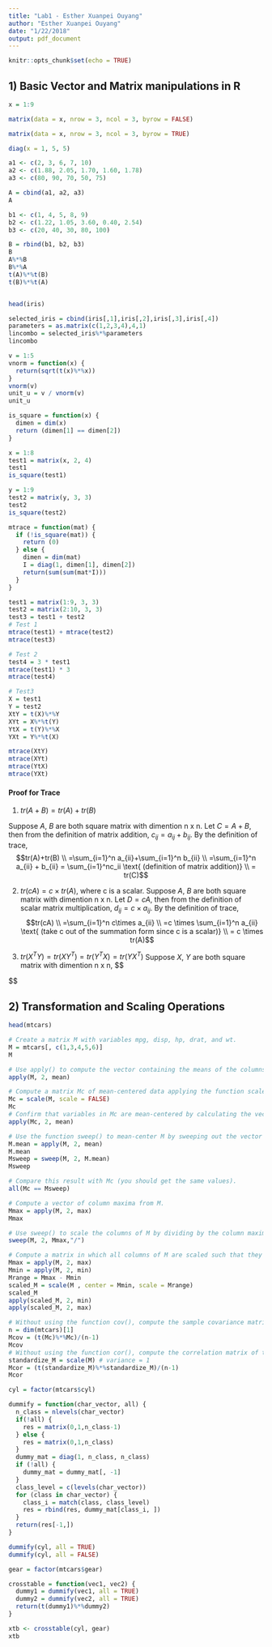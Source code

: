 ```yaml
---
title: "Lab1 - Esther Xuanpei Ouyang"
author: "Esther Xuanpei Ouyang"
date: "1/22/2018"
output: pdf_document
---
```


```r
knitr::opts_chunk$set(echo = TRUE)
```

## 1) Basic Vector and Matrix manipulations in R

```r
x = 1:9

matrix(data = x, nrow = 3, ncol = 3, byrow = FALSE)

matrix(data = x, nrow = 3, ncol = 3, byrow = TRUE)

diag(x = 1, 5, 5)

a1 <- c(2, 3, 6, 7, 10)
a2 <- c(1.88, 2.05, 1.70, 1.60, 1.78)
a3 <- c(80, 90, 70, 50, 75)

A = cbind(a1, a2, a3)
A

b1 <- c(1, 4, 5, 8, 9)
b2 <- c(1.22, 1.05, 3.60, 0.40, 2.54) 
b3 <- c(20, 40, 30, 80, 100)

B = rbind(b1, b2, b3)
B
A%*%B
B%*%A
t(A)%*%t(B)
t(B)%*%t(A)


head(iris)

selected_iris = cbind(iris[,1],iris[,2],iris[,3],iris[,4])
parameters = as.matrix(c(1,2,3,4),4,1)
lincombo = selected_iris%*%parameters
lincombo

v = 1:5
vnorm = function(x) {
  return(sqrt(t(x)%*%x))
}
vnorm(v)
unit_u = v / vnorm(v)
unit_u

is_square = function(x) {
  dimen = dim(x)
  return (dimen[1] == dimen[2])
}

x = 1:8
test1 = matrix(x, 2, 4)
test1
is_square(test1)

y = 1:9
test2 = matrix(y, 3, 3)
test2
is_square(test2)

mtrace = function(mat) {
  if (!is_square(mat)) {
    return (0)
  } else {
    dimen = dim(mat)
    I = diag(1, dimen[1], dimen[2])
    return(sum(sum(mat*I)))
  }
}

test1 = matrix(1:9, 3, 3)
test2 = matrix(2:10, 3, 3)
test3 = test1 + test2
# Test 1
mtrace(test1) + mtrace(test2)
mtrace(test3)

# Test 2
test4 = 3 * test1
mtrace(test1) * 3
mtrace(test4)

# Test3
X = test1
Y = test2
XtY = t(X)%*%Y
XYt = X%*%t(Y)
YtX = t(Y)%*%X
YXt = Y%*%t(X)

mtrace(XtY)
mtrace(XYt)
mtrace(YtX)
mtrace(YXt)
```

#### Proof for Trace

1. $tr(A+B)=tr(A)+tr(B)$

Suppose $A$, $B$ are both square matrix with dimention n x n.
Let $C=A+B$, then from the definition of matrix addition, $c_{ij} = a_{ij}+b_{ij}$.
By the definition of trace, $$tr(A)+tr(B) \\ =\sum_{i=1}^n a_{ii}+\sum_{i=1}^n b_{ii} \\ =\sum_{i=1}^n a_{ii} + b_{ii} = \sum_{i=1}^nc_ii \text{  (definition of matrix addition)} \\ = tr(C)$$

2. $tr(cA) = c \times tr(A)$, where c is a scalar.
Suppose $A$, $B$ are both square matrix with dimention n x n.
Let $D=cA$, then from the definition of scalar matrix multiplication, $d_{ij} = c\times a_{ij}$.
By the definition of trace, $$tr(cA) \\ =\sum_{i=1}^n c\times a_{ii} \\ =c \times \sum_{i=1}^n a_{ii} \text{  (take c out of the summation form since c is a scalar)} \\ = c \times tr(A)$$

3. $tr(X^TY) = tr(XY^T) = tr(Y^TX) = tr(YX^T)$
Suppose $X$, $Y$ are both square matrix with dimention n x n, 
$$

$$


## 2) Transformation and Scaling Operations

```r
head(mtcars)

# Create a matrix M with variables mpg, disp, hp, drat, and wt.
M = mtcars[, c(1,3,4,5,6)]
M

# Use apply() to compute the vector containing the means of the columns in M
apply(M, 2, mean)

# Compute a matrix Mc of mean-centered data applying the function scale() on M (do NOT use the argument scale = TRUE).
Mc = scale(M, scale = FALSE)
Mc
# Confirm that variables in Mc are mean-centered by calculating the vector of column-means 
apply(Mc, 2, mean)

# Use the function sweep() to mean-center M by sweeping out the vector of column means.
M.mean = apply(M, 2, mean)
M.mean
Msweep = sweep(M, 2, M.mean)
Msweep

# Compare this result with Mc (you should get the same values).
all(Mc == Msweep)

# Compute a vector of column maxima from M.
Mmax = apply(M, 2, max)
Mmax

# Use sweep() to scale the columns of M by dividing by the column maxima.
sweep(M, 2, Mmax,"/")

# Compute a matrix in which all columns of M are scaled such that they have minimum = 0 and maximum = 1
Mmax = apply(M, 2, max)
Mmin = apply(M, 2, min)
Mrange = Mmax - Mmin
scaled_M = scale(M , center = Mmin, scale = Mrange)
scaled_M
apply(scaled_M, 2, min)
apply(scaled_M, 2, max)

# Without using the function cov(), compute the sample covariance matrix of the variables in M: mpg, disp, hp, drat, and wt.
n = dim(mtcars)[1]
Mcov = (t(Mc)%*%Mc)/(n-1)
Mcov
# Without using the function cor(), compute the correlation matrix of the variables in M: mpg, disp, hp, drat, and wt.
standardize_M = scale(M) # variance = 1
Mcor = (t(standardize_M)%*%standardize_M)/(n-1)
Mcor
```

```r
cyl = factor(mtcars$cyl)

dummify = function(char_vector, all) {
  n_class = nlevels(char_vector)
  if(!all) {
    res = matrix(0,1,n_class-1)
  } else {
    res = matrix(0,1,n_class)
  }
  dummy_mat = diag(1, n_class, n_class)
  if (!all) {
    dummy_mat = dummy_mat[, -1]
  }
  class_level = c(levels(char_vector))
  for (class in char_vector) {
    class_i = match(class, class_level)
    res = rbind(res, dummy_mat[class_i, ])
  }
  return(res[-1,])
}

dummify(cyl, all = TRUE)
dummify(cyl, all = FALSE)

gear = factor(mtcars$gear)

crosstable = function(vec1, vec2) {
  dummy1 = dummify(vec1, all = TRUE)
  dummy2 = dummify(vec2, all = TRUE)
  return(t(dummy1)%*%dummy2)
}

xtb <- crosstable(cyl, gear)
xtb
```


